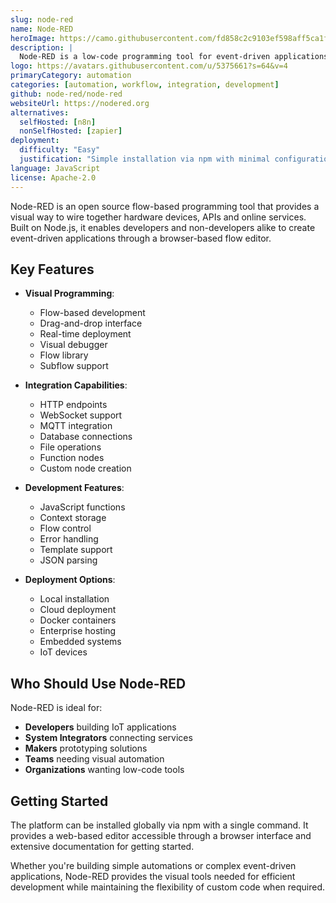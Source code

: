 ```yaml
---
slug: node-red
name: Node-RED
heroImage: https://camo.githubusercontent.com/fd858c2c9103ef598aff5ca1f4c818d912093009a94879b7d4a90e8357f7a421/68747470733a2f2f6e6f64657265642e6f72672f696d616765732f6e6f64652d7265642d73637265656e73686f742e706e67
description: |
  Node-RED is a low-code programming tool for event-driven applications that enables you to wire together hardware devices, APIs and online services using a visual flow-based development environment.
logo: https://avatars.githubusercontent.com/u/5375661?s=64&v=4
primaryCategory: automation
categories: [automation, workflow, integration, development]
github: node-red/node-red
websiteUrl: https://nodered.org
alternatives:
  selfHosted: [n8n]
  nonSelfHosted: [zapier]
deployment:
  difficulty: "Easy"
  justification: "Simple installation via npm with minimal configuration required."
language: JavaScript
license: Apache-2.0
---
```


Node-RED is an open source flow-based programming tool that provides a visual
way to wire together hardware devices, APIs and online services. Built on
Node.js, it enables developers and non-developers alike to create event-driven
applications through a browser-based flow editor.

## Key Features

- **Visual Programming**:

  - Flow-based development
  - Drag-and-drop interface
  - Real-time deployment
  - Visual debugger
  - Flow library
  - Subflow support

- **Integration Capabilities**:

  - HTTP endpoints
  - WebSocket support
  - MQTT integration
  - Database connections
  - File operations
  - Function nodes
  - Custom node creation

- **Development Features**:

  - JavaScript functions
  - Context storage
  - Flow control
  - Error handling
  - Template support
  - JSON parsing

- **Deployment Options**:
  - Local installation
  - Cloud deployment
  - Docker containers
  - Enterprise hosting
  - Embedded systems
  - IoT devices

## Who Should Use Node-RED

Node-RED is ideal for:

- **Developers** building IoT applications
- **System Integrators** connecting services
- **Makers** prototyping solutions
- **Teams** needing visual automation
- **Organizations** wanting low-code tools

## Getting Started

The platform can be installed globally via npm with a single command. It
provides a web-based editor accessible through a browser interface and extensive
documentation for getting started.

Whether you're building simple automations or complex event-driven applications,
Node-RED provides the visual tools needed for efficient development while
maintaining the flexibility of custom code when required.
